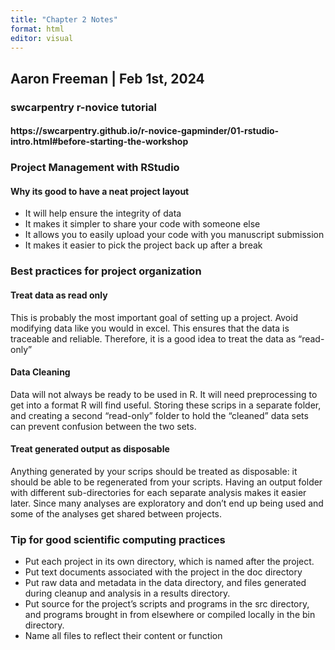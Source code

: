 ```yaml
---
title: "Chapter 2 Notes"
format: html
editor: visual
---
```


## Aaron Freeman \| Feb 1st, 2024

### swcarpentry r-novice tutorial

#### https://swcarpentry.github.io/r-novice-gapminder/01-rstudio-intro.html#before-starting-the-workshop

### Project Management with RStudio

#### Why its good to have a neat project layout

-   It will help ensure the integrity of data
-   It makes it simpler to share your code with someone else
-   It allows you to easily upload your code with you manuscript submission
-   It makes it easier to pick the project back up after a break

### Best practices for project organization

#### Treat data as read only

This is probably the most important goal of setting up a project. Avoid modifying data like you would in excel. This ensures that the data is traceable and reliable. Therefore, it is a good idea to treat the data as "read-only"

#### Data Cleaning

Data will not always be ready to be used in R. It will need preprocessing to get into a format R will find useful. Storing these scrips in a separate folder, and creating a second "read-only" folder to hold the "cleaned" data sets can prevent confusion between the two sets.

#### Treat generated output as disposable

Anything generated by your scrips should be treated as disposable: it should be able to be regenerated from your scripts. Having an output folder with different sub-directories for each separate analysis makes it easier later. Since many analyses are exploratory and don't end up being used and some of the analyses get shared between projects.

### Tip for good scientific computing practices

-   Put each project in its own directory, which is named after the project.
-   Put text documents associated with the project in the doc directory
-   Put raw data and metadata in the data directory, and files generated during cleanup and analysis in a results directory.
-   Put source for the project's scripts and programs in the src directory, and programs brought in from elsewhere or compiled locally in the bin directory.
-   Name all files to reflect their content or function
